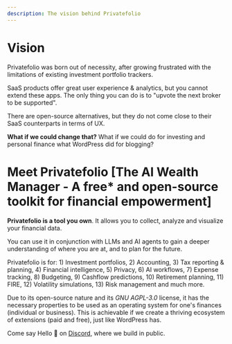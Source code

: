 ```yaml
---
description: The vision behind Privatefolio
---
```


# Vision

Privatefolio was born out of necessity, after growing frustrated with the limitations of existing investment portfolio trackers.

SaaS products offer great user experience & analytics, but you cannot extend these apps. The only thing you can do is to "upvote the next broker to be supported".

There are open-source alternatives, but they do not come close to their SaaS counterparts in terms of UX.

**What if we could change that?** What if we could do for investing and personal finance what WordPress did for blogging?

# Meet Privatefolio [The AI Wealth Manager - A free* and open-source toolkit for financial empowerment]

**Privatefolio is a tool you own**. It allows you to collect, analyze and visualize your financial data.

You can use it in conjunction with LLMs and AI agents to gain a deeper understanding of where you are at, and to plan for the future.

Privatefolio is for: 1) Investment portfolios, 2) Accounting, 3) Tax reporting & planning, 4) Financial intelligence, 5) Privacy, 6) AI workflows, 7) Expense tracking, 8) Budgeting, 9) Cashflow predictions, 10) Retirement planning, 11) FIRE, 12) Volatility simulations, 13) Risk management and much more.

Due to its open-source nature and its *GNU AGPL-3.0* license, it has the necessary properties to be used as an operating system for one's finances (individual or business).
This is achievable if we create a thriving ecosystem of extensions (paid and free), just like WordPress has.

Come say Hello 👋 on [Discord](https://discord.gg/YHHu9nK8VD), where we build in public.
